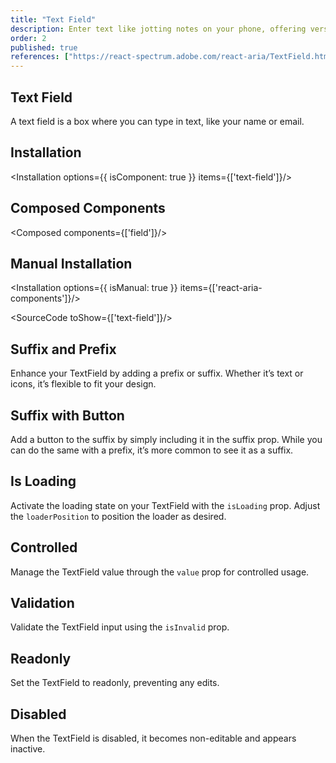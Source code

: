 ```yaml
---
title: "Text Field"
description: Enter text like jotting notes on your phone, offering versatility for typing and accommodating various types of information.
order: 2
published: true
references: ["https://react-spectrum.adobe.com/react-aria/TextField.html#props", "https://www.framer.com/motion/animate-presence"]
---
```



## Text Field

A text field is a box where you can type in text, like your name or email.
<How minW72 toUse="forms/text-field-demo" />

## Installation
<Installation options={{ isComponent: true }} items={['text-field']}/>

## Composed Components
<Composed components={['field']}/>

## Manual Installation
<Installation options={{ isManual: true }} items={['react-aria-components']}/>

<SourceCode toShow={['text-field']}/>

## Suffix and Prefix
Enhance your TextField by adding a prefix or suffix. Whether it’s text or icons, it’s flexible to fit your design.
<How minW72 toUse="forms/text-field-prefix-suffix-demo" />

## Suffix with Button
Add a button to the suffix by simply including it in the suffix prop. While you can do the same with a prefix, it’s more common to see it as a suffix.
<How minW72 toUse="forms/text-field-suffix-button-demo" />

## Is Loading
Activate the loading state on your TextField with the `isLoading` prop. Adjust the `loaderPosition` to position the loader as desired.
<How minW72 toUse="forms/text-field-loading-demo" />

## Controlled
Manage the TextField value through the `value` prop for controlled usage.
<How minW72 toUse="forms/text-field-controlled-demo" />

## Validation
Validate the TextField input using the `isInvalid` prop.
<How minW72 toUse="forms/text-field-validation-demo" />

## Readonly
Set the TextField to readonly, preventing any edits.
<How minW72 toUse="forms/text-field-readonly-demo" />

## Disabled
When the TextField is disabled, it becomes non-editable and appears inactive.
<How minW72 toUse="forms/text-field-disabled-demo" />
